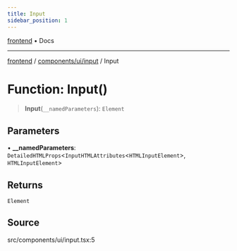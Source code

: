 ```yaml
---
title: Input
sidebar_position: 1
---
```


[frontend](../../../..) • Docs

***

[frontend](../../../..) / [components/ui/input](..) / Input

# Function: Input()

> **Input**(`__namedParameters`): `Element`

## Parameters

• **\_\_namedParameters**: `DetailedHTMLProps`\<`InputHTMLAttributes`\<`HTMLInputElement`\>, `HTMLInputElement`\>

## Returns

`Element`

## Source

src/components/ui/input.tsx:5
